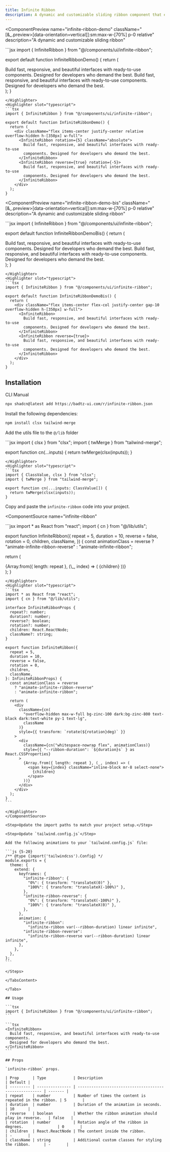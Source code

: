 ```yaml
---
title: Infinite Ribbon
description: A dynamic and customizable sliding ribbon component that enhances UI experiences with smooth scrolling animations.
---
```


<ComponentPreview
  name="infinite-ribbon-demo"
  className="[&_.preview>[data-orientation=vertical]]:sm:max-w-[70%] p-0 relative"
  description="A dynamic and customizable sliding ribbon"
>
<Highlighter slot="javascript">
```jsx
import { InfiniteRibbon } from "@/components/ui/infinite-ribbon";

export default function InfiniteRibbonDemo() {
  return (
    <div className="flex items-center justify-center relative overflow-hidden h-[350px] w-full">
      <InfiniteRibbon rotation={5} className="absolute">
        Build fast, responsive, and beautiful interfaces with ready-to-use
        components. Designed for developers who demand the best.
      </InfiniteRibbon>
      <InfiniteRibbon reverse={true} rotation={-5}>
        Build fast, responsive, and beautiful interfaces with ready-to-use
        components. Designed for developers who demand the best.
      </InfiniteRibbon>
    </div>
  );
}
```
</Highlighter>
<Highlighter slot="typescript">
```tsx
import { InfiniteRibbon } from "@/components/ui/infinite-ribbon";

export default function InfiniteRibbonDemo() {
  return (
    <div className="flex items-center justify-center relative overflow-hidden h-[350px] w-full">
      <InfiniteRibbon rotation={5} className="absolute">
        Build fast, responsive, and beautiful interfaces with ready-to-use
        components. Designed for developers who demand the best.
      </InfiniteRibbon>
      <InfiniteRibbon reverse={true} rotation={-5}>
        Build fast, responsive, and beautiful interfaces with ready-to-use
        components. Designed for developers who demand the best.
      </InfiniteRibbon>
    </div>
  );
}
```
</Highlighter>
</ComponentPreview>

<ComponentPreview
  name="infinite-ribbon-demo-bis"
  className="[&_.preview>[data-orientation=vertical]]:sm:max-w-[70%] p-0 relative"
  description="A dynamic and customizable sliding ribbon"
>
<Highlighter slot="javascript">
```jsx
import { InfiniteRibbon } from "@/components/ui/infinite-ribbon";

export default function InfiniteRibbonDemoBis() {
  return (
    <div className="flex items-center flex-col justify-center gap-10 overflow-hidden h-[350px] w-full">
      <InfiniteRibbon>
        Build fast, responsive, and beautiful interfaces with ready-to-use
        components. Designed for developers who demand the best.
      </InfiniteRibbon>
      <InfiniteRibbon reverse={true}>
        Build fast, responsive, and beautiful interfaces with ready-to-use
        components. Designed for developers who demand the best.
      </InfiniteRibbon>
    </div>
  );
}
```
</Highlighter>
<Highlighter slot="typescript">
```tsx
import { InfiniteRibbon } from "@/components/ui/infinite-ribbon";

export default function InfiniteRibbonDemoBis() {
  return (
    <div className="flex items-center flex-col justify-center gap-10 overflow-hidden h-[350px] w-full">
      <InfiniteRibbon>
        Build fast, responsive, and beautiful interfaces with ready-to-use
        components. Designed for developers who demand the best.
      </InfiniteRibbon>
      <InfiniteRibbon reverse={true}>
        Build fast, responsive, and beautiful interfaces with ready-to-use
        components. Designed for developers who demand the best.
      </InfiniteRibbon>
    </div>
  );
}
```
</Highlighter>
</ComponentPreview>

## Installation

<Tabs defaultValue="cli">

<TabsList>
  <TabsTrigger value="cli">CLI</TabsTrigger>
  <TabsTrigger value="manual">Manual</TabsTrigger>
</TabsList>

<TabsContent value="cli">

```bash
npx shadcn@latest add https://badtz-ui.com/r/infinite-ribbon.json
```

</TabsContent>

<TabsContent value="manual">

<Steps>

<Step>Install the following dependencies:</Step>

```bash
npm install clsx tailwind-merge
```

<Step>Add the utils file to the `@/lib` folder</Step>

<UtilsSource>
<Highlighter slot="javascript">
```jsx
import { clsx } from "clsx";
import { twMerge } from "tailwind-merge";

export function cn(...inputs) {
  return twMerge(clsx(inputs));
}
```
</Highlighter>
<Highlighter slot="typescript">
```tsx
import { ClassValue, clsx } from "clsx";
import { twMerge } from "tailwind-merge";

export function cn(...inputs: ClassValue[]) {
  return twMerge(clsx(inputs));
}
```
</Highlighter>
</UtilsSource>

<Step>Copy and paste the `infinite-ribbon` code into your project.</Step>

<ComponentSource
  name="infinite-ribbon"
>
<Highlighter slot="javascript">
```jsx
import * as React from "react";
import { cn } from "@/lib/utils";

export function InfiniteRibbon({
  repeat = 5,
  duration = 10,
  reverse = false,
  rotation = 0,
  children,
  className,
}) {
  const animationClass = reverse
    ? "animate-infinite-ribbon-reverse"
    : "animate-infinite-ribbon";

return (
<div
className={cn(
"overflow-hidden max-w-full bg-zinc-100 dark:bg-zinc-800 text-black dark:text-white py-1 text-lg",
className
)}
style={{ transform: `rotate(${rotation}deg)` }} >
<div
className={cn("whitespace-nowrap flex", animationClass)}
style={{ "--ribbon-duration": `${duration}s` }} >
{Array.from({ length: repeat }, (\_, index) => (
<span key={index} className="inline-block mr-8 select-none">
{children}
</span>
))}
</div>
</div>
);
}

````
</Highlighter>
<Highlighter slot="typescript">
```tsx
import * as React from "react";
import { cn } from "@/lib/utils";

interface InfiniteRibbonProps {
  repeat?: number;
  duration?: number;
  reverse?: boolean;
  rotation?: number;
  children: React.ReactNode;
  className?: string;
}

export function InfiniteRibbon({
  repeat = 5,
  duration = 10,
  reverse = false,
  rotation = 0,
  children,
  className,
}: InfiniteRibbonProps) {
  const animationClass = reverse
    ? "animate-infinite-ribbon-reverse"
    : "animate-infinite-ribbon";

  return (
    <div
      className={cn(
        "overflow-hidden max-w-full bg-zinc-100 dark:bg-zinc-800 text-black dark:text-white py-1 text-lg",
        className
      )}
      style={{ transform: `rotate(${rotation}deg)` }}
    >
      <div
        className={cn("whitespace-nowrap flex", animationClass)}
        style={{ "--ribbon-duration": `${duration}s` } as React.CSSProperties}
      >
        {Array.from({ length: repeat }, (_, index) => (
          <span key={index} className="inline-block mr-8 select-none">
            {children}
          </span>
        ))}
      </div>
    </div>
  );
}
```

</Highlighter>
</ComponentSource>

<Step>Update the import paths to match your project setup.</Step>

<Step>Update `tailwind.config.js`</Step>

Add the following animations to your `tailwind.config.js` file:

```js {5-20}
/** @type {import('tailwindcss').Config} */
module.exports = {
  theme: {
    extend: {
      keyframes: {
        "infinite-ribbon": {
          "0%": { transform: "translateX(0)" },
          "100%": { transform: "translateX(-100%)" },
        },
        "infinite-ribbon-reverse": {
          "0%": { transform: "translateX(-100%)" },
          "100%": { transform: "translateX(0)" },
        },
      },
      animation: {
        "infinite-ribbon":
          "infinite-ribbon var(--ribbon-duration) linear infinite",
        "infinite-ribbon-reverse":
          "infinite-ribbon-reverse var(--ribbon-duration) linear infinite",
      },
    },
  },
};
```

</Steps>

</TabsContent>

</Tabs>

## Usage

```tsx
import { InfiniteRibbon } from "@/components/ui/infinite-ribbon";
```

```tsx
<InfiniteRibbon>
  Build fast, responsive, and beautiful interfaces with ready-to-use components.
  Designed for developers who demand the best.
</InfiniteRibbon>
```

## Props

`infinite-ribbon` props.

| Prop      | Type            | Description                                            | Default |
| --------- | --------------- | ------------------------------------------------------ | ------- |
| repeat    | number          | Number of times the content is repeated in the ribbon. | 5       |
| duration  | number          | Duration of the animation in seconds.                  | 10      |
| reverse   | boolean         | Whether the ribbon animation should play in reverse.   | false   |
| rotation  | number          | Rotation angle of the ribbon in degrees.               | 0       |
| children  | React.ReactNode | The content inside the ribbon.                         | -       |
| className | string          | Additional custom classes for styling the ribbon.      | -       |
